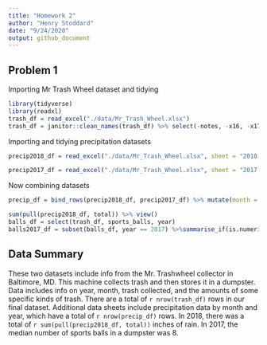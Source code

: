```yaml
---
title: "Homework 2"
author: "Henry Stoddard"
date: "9/24/2020"
output: github_document
---
```

## Problem 1

Importing Mr Trash Wheel dataset and tidying 

```r
library(tidyverse)
library(readxl)
trash_df = read_excel("./data/Mr_Trash_Wheel.xlsx")
trash_df = janitor::clean_names(trash_df) %>% select(-notes, -x16, -x17) %>% drop_na(dumpster) %>% mutate(sports_balls = round(sports_balls), sports_balls = as.integer(sports_balls))
```

Importing and tidying precipitation datasets
```r
precip2018_df = read_excel("./data/Mr_Trash_Wheel.xlsx", sheet = "2018 Precipitation", skip = 1) %>% janitor::clean_names() %>% drop_na(month) %>% mutate(year = 2018) %>% relocate(year)

precip2017_df = read_excel("./data/Mr_Trash_Wheel.xlsx", sheet = "2017 Precipitation", skip = 1) %>% janitor::clean_names() %>% drop_na(month) %>% mutate(year = 2017) %>% relocate(year)
```

Now combining datasets
```r
precip_df = bind_rows(precip2018_df, precip2017_df) %>% mutate(month = month.name[month])
```
```r
sum(pull(precip2018_df, total)) %>% view()
balls_df = select(trash_df, sports_balls, year)
balls2017_df = subset(balls_df, year == 2017) %>%summarise_if(is.numeric, na.rm = TRUE, median) %>% view()
```

## Data Summary
These two datasets include info from the Mr. Trashwheel collector in Baltimore, MD. This machine collects trash and then stores it in a dumpster. Data includes info on year, month, trash collected, and the amounts of some specific kinds of trash. There are a total of `r nrow(trash_df)` rows in our final dataset. Additional data sheets include precipitation data by month and year, which have a total of `r nrow(precip_df)` rows. In 2018, there was a total of `r sum(pull(precip2018_df, total))` inches of rain. In 2017, the median number of sports balls in a dumpster was 8.